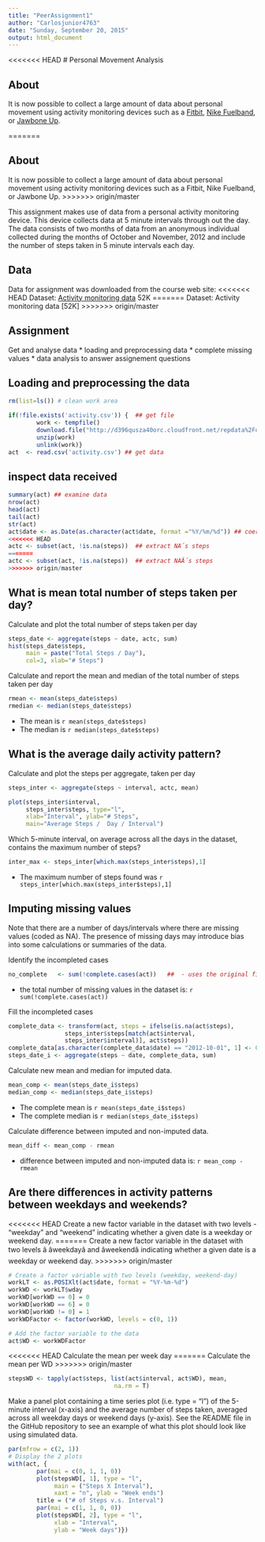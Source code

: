 ```yaml
---
title: "PeerAssignment1"
author: "Carlosjunior4763"
date: "Sunday, September 20, 2015"
output: html_document
---
```

<<<<<<< HEAD
# Personal Movement Analysis

## About
It is now possible to collect a large amount of data about personal movement using activity monitoring devices such as a [Fitbit](https://www.fitbit.com/), [Nike Fuelband](http://www.nike.com/us/en_us/c/nikeplus-fuel), or [Jawbone Up](https://jawbone.com/up/app). 

=======

## About
It is now possible to collect a large amount of data about personal movement using activity monitoring devices such as a Fitbit, 
Nike Fuelband, or Jawbone Up. 
>>>>>>> origin/master

This assignment makes use of data from a personal activity monitoring device. This device collects data at 5 minute intervals through out the day. The data consists of two months of data from an anonymous individual collected during the months of October and November, 2012 and include the number of steps taken in 5 minute intervals each day.

## Data
Data for assignment was downloaded from the course web site:
<<<<<<< HEAD
Dataset: [Activity monitoring data](http://d396qusza40orc.cloudfront.net/repdata%2Fdata%2Factivity.zip) 52K
=======
Dataset: Activity monitoring data [52K]
>>>>>>> origin/master

## Assignment
Get and analyse data
* loading and preprocessing data
* complete missing values
* data analysis to answer assignement questions

## Loading and preprocessing the data

```r
rm(list=ls()) # clean work area

if(!file.exists('activity.csv')) {  ## get file
        work <- tempfile()
        download.file("http://d396qusza40orc.cloudfront.net/repdata%2Fdata%2Factivity.zip",work)
        unzip(work)
        unlink(work)}
act  <- read.csv('activity.csv') ## get data
```

## inspect data received

```r
summary(act) ## examine data
nrow(act)
head(act)
tail(act)
str(act)
act$date <- as.Date(as.character(act$date, format ="%Y/%m/%d")) ## coerse to data format
<<<<<<< HEAD
actc <- subset(act, !is.na(steps))  ## extract NA´s steps
=======
actc <- subset(act, !is.na(steps))  ## extract NAÂ´s steps
>>>>>>> origin/master
```

## What is mean total number of steps taken per day?

Calculate and plot the total number of steps taken per day

```r
steps_date <- aggregate(steps ~ date, actc, sum)
hist(steps_date$steps, 
     main = paste("Total Steps / Day"), 
     col=3, xlab="# Steps")
```

Calculate and report the mean and median of the total number of steps taken per day

```r
rmean <- mean(steps_date$steps)
rmedian <- median(steps_date$steps)
```
* The mean is  `r mean(steps_date$steps)` 
* The median is `r median(steps_date$steps)`

## What is the average daily activity pattern?

Calculate and plot the steps per aggregate, taken per day

```r
steps_inter <- aggregate(steps ~ interval, actc, mean)

plot(steps_inter$interval,
     steps_inter$steps, type="l", 
     xlab="Interval", ylab="# Steps",
     main="Average Steps /  Day / Interval")
```

Which 5-minute interval, on average across all the days in the dataset, 
contains the maximum number of steps?

```r
inter_max <- steps_inter[which.max(steps_inter$steps),1]
```

* The maximum number of steps found was `r steps_inter[which.max(steps_inter$steps),1]`

## Imputing missing values

Note that there are a number of days/intervals where there are missing values (coded as NA). The presence of missing days may introduce bias into some calculations or summaries of the data.

Identify the incompleted cases
```r
no_complete   <- sum(!complete.cases(act))   ##  - uses the original file with NAs
```

* the total number of missing values in the dataset is: `r sum(!complete.cases(act))`

Fill the incompleted cases
```r
complete_data <- transform(act, steps = ifelse(is.na(act$steps), 
                steps_inter$steps[match(act$interval, 
                steps_inter$interval)], act$steps))
complete_data[as.character(complete_data$date) == "2012-10-01", 1] <- 0
steps_date_i <- aggregate(steps ~ date, complete_data, sum)
```

 Calculate new mean and median for imputed data.
```r
mean_comp <- mean(steps_date_i$steps)
median_comp <- median(steps_date_i$steps)
```

* The complete mean is  `r mean(steps_date_i$steps)` 
* The complete median is `r median(steps_date_i$steps)`

Calculate difference between imputed and non-imputed data.
```r
mean_diff <- mean_comp - rmean
```
* difference between imputed and non-imputed data is: `r mean_comp - rmean`

## Are there differences in activity patterns between weekdays and weekends?

<<<<<<< HEAD
Create a new factor variable in the dataset with two levels - "weekday" and "weekend" indicating whether a given date is a weekday or weekend day.
=======
Create a new factor variable in the dataset with two levels â âweekdayâ and âweekendâ indicating whether a given date is a weekday or weekend day.
>>>>>>> origin/master

```r
# Create a factor variable with two levels (weekday, weekend-day)
workLT <- as.POSIXlt(act$date, format = "%Y-%m-%d")
workWD <- workLT$wday
workWD[workWD == 0] = 0
workWD[workWD == 6] = 0
workWD[workWD != 0] = 1
workWDFactor <- factor(workWD, levels = c(0, 1))

# Add the factor variable to the data
act$WD <- workWDFactor
```

<<<<<<< HEAD
Calculate the mean per week day
=======
Calculate the mean per WD
>>>>>>> origin/master
```r
stepsWD <- tapply(act$steps, list(act$interval, act$WD), mean, 
                              na.rm = T)
```

Make a panel plot containing a time series plot (i.e. type = "l") of the 5-minute interval (x-axis) and the average number of steps taken, averaged across all weekday days or weekend days (y-axis). See the README file in the GitHub repository to see an example of what this plot should look like using simulated data.

```r
par(mfrow = c(2, 1))
# Display the 2 plots
with(act, {
        par(mai = c(0, 1, 1, 0))
        plot(stepsWD[, 1], type = "l", 
             main = ("Steps X Interval"), 
             xaxt = "n", ylab = "Week ends")
        title = ("# of Steps v.s. Interval")
        par(mai = c(1, 1, 0, 0))
        plot(stepsWD[, 2], type = "l", 
             xlab = "Interval", 
             ylab = "Week days")})
```


